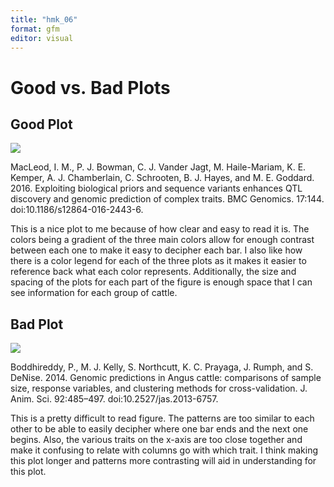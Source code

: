 ```yaml
---
title: "hmk_06"
format: gfm
editor: visual
---
```


# Good vs. Bad Plots

## Good Plot

![](example_goodplot.png)

MacLeod, I. M., P. J. Bowman, C. J. Vander Jagt, M. Haile-Mariam, K. E. Kemper, A. J. Chamberlain, C. Schrooten, B. J. Hayes, and M. E. Goddard. 2016. Exploiting biological priors and sequence variants enhances QTL discovery and genomic prediction of complex traits. BMC Genomics. 17:144. doi:10.1186/s12864-016-2443-6.

This is a nice plot to me because of how clear and easy to read it is. The colors being a gradient of the three main colors allow for enough contrast between each one to make it easy to decipher each bar. I also like how there is a color legend for each of the three plots as it makes it easier to reference back what each color represents. Additionally, the size and spacing of the plots for each part of the figure is enough space that I can see information for each group of cattle.

## Bad Plot

![](example_badplot.png)

Boddhireddy, P., M. J. Kelly, S. Northcutt, K. C. Prayaga, J. Rumph, and S. DeNise. 2014. Genomic predictions in Angus cattle: comparisons of sample size, response variables, and clustering methods for cross-validation. J. Anim. Sci. 92:485--497. doi:10.2527/jas.2013-6757.

This is a pretty difficult to read figure. The patterns are too similar to each other to be able to easily decipher where one bar ends and the next one begins. Also, the various traits on the x-axis are too close together and make it confusing to relate with columns go with which trait. I think making this plot longer and patterns more contrasting will aid in understanding for this plot.
